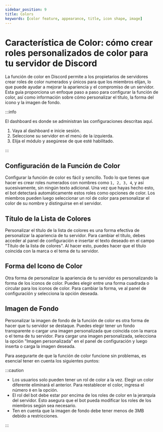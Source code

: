 ```yaml
---
sidebar_position: 9
title: Colors
keywords: [color feature, appearance, title, icon shape, image]
---
```


# Característica de Color: cómo crear roles personalizados de color para tu servidor de Discord

La función de color en Discord permite a los propietarios de servidores crear roles de color numerados y únicos para que los miembros elijan, lo que puede ayudar a mejorar la apariencia y el compromiso de un servidor. Esta guía proporciona un enfoque paso a paso para configurar la función de color, así como información sobre cómo personalizar el título, la forma del icono y la imagen de fondo.

:::info

El dashboard es donde se administran las configuraciones descritas aquí.

1. Vaya al dashboard e inicie sesión.
2. Seleccione su servidor en el menú de la izquierda.
3. Elija el módulo y asegúrese de que esté habilitado.

:::

## Configuración de la Función de Color

Configurar la función de color es fácil y sencillo. Todo lo que tienes que hacer es crear roles numerados con nombres como `1, 2, 3, 4`, y así sucesivamente, sin ningún texto adicional. Una vez que hayas hecho esto, el bot detectará automáticamente estos roles como opciones de color. Los miembros pueden luego seleccionar un rol de color para personalizar el color de su nombre y distinguirse en el servidor.

## Título de la Lista de Colores

Personalizar el título de la lista de colores es una forma efectiva de personalizar la apariencia de tu servidor. Para cambiar el título, debes acceder al panel de configuración e insertar el texto deseado en el campo "Título de la lista de colores". Al hacer esto, puedes hacer que el título coincida con la marca o el tema de tu servidor.

## Forma del Icono de Color

Otra forma de personalizar la apariencia de tu servidor es personalizando la forma de los iconos de color. Puedes elegir entre una forma cuadrada o circular para los iconos de color. Para cambiar la forma, ve al panel de configuración y selecciona la opción deseada.

## Imagen de Fondo

Personalizar la imagen de fondo de la función de color es otra forma de hacer que tu servidor se destaque. Puedes elegir tener un fondo transparente o cargar una imagen personalizada que coincida con la marca o el tema de tu servidor. Para cargar una imagen personalizada, selecciona la opción "Imagen personalizada" en el panel de configuración y luego inserta o carga la imagen deseada.

Para asegurarte de que la función de color funcione sin problemas, es esencial tener en cuenta los siguientes puntos:

:::caution

- Los usuarios solo pueden tener un rol de color a la vez. Elegir un color diferente eliminará el anterior. Para restablecer el color, ingresa el número `0` en la opción.
- El rol del bot debe estar por encima de los roles de color en la jerarquía del servidor. Esto asegura que el bot pueda modificar los roles de los miembros según sea necesario.
- Ten en cuenta que la imagen de fondo debe tener menos de 3MB debido a restricciones.

:::
